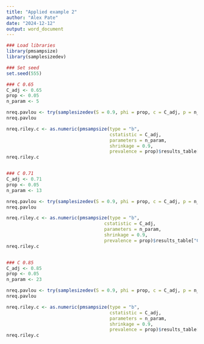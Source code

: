 ```yaml
---
title: "Applied example 2"
author: "Alex Pate"
date: "2024-12-12"
output: word_document
---
```


```r

### Load libraries
library(pmsampsize)
library(samplesizedev)

### Set seed
set.seed(555)

### C 0.65
C_adj <- 0.65
prop <- 0.05
n_param <- 5

nreq.pavlou <- try(samplesizedev(S = 0.9, phi = prop, c = C_adj, p = n_param, nsim = 1000))
nreq.pavlou

nreq.riley.c <- as.numeric(pmsampsize(type = "b", 
                                      cstatistic = C_adj, 
                                      parameters = n_param, 
                                      shrinkage = 0.9, 
                                      prevalence = prop)$results_table["Criteria 1", "Samp_size"])
nreq.riley.c


### C 0.71
C_adj <- 0.71
prop <- 0.05
n_param <- 13

nreq.pavlou <- try(samplesizedev(S = 0.9, phi = prop, c = C_adj, p = n_param, nsim = 1000))
nreq.pavlou

nreq.riley.c <- as.numeric(pmsampsize(type = "b", 
                                    cstatistic = C_adj, 
                                    parameters = n_param, 
                                    shrinkage = 0.9, 
                                    prevalence = prop)$results_table["Criteria 1", "Samp_size"])
nreq.riley.c


### C 0.85
C_adj <- 0.85
prop <- 0.05
n_param <- 23

nreq.pavlou <- try(samplesizedev(S = 0.9, phi = prop, c = C_adj, p = n_param, nsim = 1000))
nreq.pavlou

nreq.riley.c <- as.numeric(pmsampsize(type = "b", 
                                      cstatistic = C_adj, 
                                      parameters = n_param, 
                                      shrinkage = 0.9, 
                                      prevalence = prop)$results_table["Criteria 1", "Samp_size"])
nreq.riley.c
```